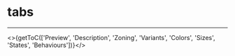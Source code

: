 

<Meta title="UI Components/Button️ [atom]/Overview" />

# tabs
---

<>{getToC(['Preview', 'Description', 'Zoning', 'Variants', 'Colors', 'Sizes', 'States', 'Behaviours'])}</>

<DesignTabs />
